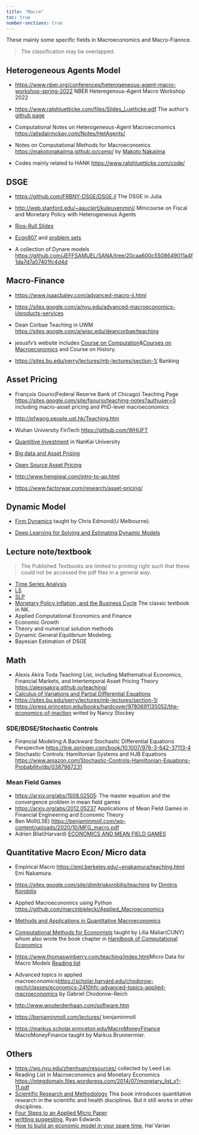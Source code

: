 ```yaml
---
title: "Macro"
toc: true
number-sections: true
---
```


These mainly some specific fields in Macroeconomics and Macro-Fiannce.

> The classification may be overlapped.

<!-- Speically thanks for the [collections](https://www.zhihu.com/search?type=content&q=%E7%BB%8F%E6%B5%8E%E5%AD%A6%E7%9A%84lecturenote) on zhihu -->

<!-- - EC702<https://github.com/amckay/EC702> -->
<!-- - <https://github.com/KateSchneider-FoodPol/Stata-Regression-Teaching-Exercise> -->


## Heterogeneous Agents Model

- <https://www.nber.org/conferences/heterogeneous-agent-macro-workshop-spring-2022> NBER Heteregenous-Agent Macro Workshop 2022

- <https://www.ralphluetticke.com/files/Slides_Luetticke.pdf> The author's [github page](https://github.com/ralphluet)

- Computational Notes on Heterogeneous-Agent Macroeconomics <https://alisdairmckay.com/Notes/HetAgents/>

- Notes on Computational Methods for Macroeconomics <https://makotonakajima.github.io/comp/> by [Makoto Nakajima](https://makotonakajima.github.io/)

- Codes mainly related to HANK <https://www.ralphluetticke.com/code/>

## DSGE

- <https://github.com/FRBNY-DSGE/DSGE.jl> The DSGE in Julia

- <http://web.stanford.edu/~aauclert/kuleuvenmini/> Minicourse on Fiscal and Monetary Policy with Heterogeneous Agents

- [Rios-Rull Slides](https://www.sas.upenn.edu/~vr0j/fslides.html)

- [Econ807](https://docs.google.com/a/umn.edu/viewer?a=v&pid=sites&srcid=dW1uLmVkdXxjaGFyaXxneDozMDgyOWRlYzlmOWU0NWMw) and [problem sets](https://sites.google.com/a/umn.edu/chari/teaching)

- A collection of Dynare models <https://github.com/JEFFSAMUEL/SANA/tree/20caa600c5508649011a4f1da7d7a57401fc4d4d>


## Macro-Finance

- <https://www.isaacbaley.com/advanced-macro-ii.html>

- <https://sites.google.com/a/nyu.edu/advanced-macroeconomics-i/products-services>

<!-- - MARTIN ELLISON<https://users.ox.ac.uk/~exet2581/index.html> -->

- Dean Corbae Teaching in UWM <https://sites.google.com/a/wisc.edu/deancorbae/teaching>

- jesusfv's website includes [Course on Computation](https://www.sas.upenn.edu/~jesusfv/teaching.html)&[Courses on Macroeconomics](https://www.sas.upenn.edu/~jesusfv/teaching.html) and Course on History.

- <https://sites.bu.edu/perry/lectures/mb-lectures/section-1/> Banking


## Asset Pricing

- François Gourio(Federal Reserve Bank of Chicago) Teaching Page <https://sites.google.com/site/fgourio/teaching-notes?authuser=0> including macro-asset pricing and PhD-level macroeconomics

- <http://pfwang.people.ust.hk/Teaching.htm>

- Wuhan University FinTech <https://github.com/WHUFT> 

- [Quantitive Investment](https://abzhaobo.github.io/courses/quant/) in NanKai University 

- [Big data and Asset Prising](https://www.lhpedersen.com/big-data-asset-pricing)

- [Open Source Asset Pricing](https://www.openassetpricing.com/code/)

- <http://www.hengjieai.com/intro-to-ap.html> 

- <https://www.factorwar.com/research/asset-pricing/> 

## Dynamic Model

- [Firm Dynamics](http://www.chrisedmond.net/phd2014.html) taught by Chris Edmond(U Melbourne).

- [Deep Learning for Solving and Estimating Dynamic Models](https://dseconf.org/dse2023#)


## Lecture note/textbook

> The Published Textbooks are limited to printing right such that these could not be accessed the pdf files in a general way.

- [Time Series Analysis](https://press.princeton.edu/books/hardcover/9780691042893/time-series-analysis)
- [LS](http://libgen.rs/search.php?req=recursive+macroeconomic&open=0&res=25&view=simple&phrase=1&column=def)
- [SLP](http://libgen.rs/search.php?req=recursive+methods&open=0&res=25&view=simple&phrase=1&column=def)
- [Monetary Policy,inflation, and the Business Cycle](http://libgen.rs/search.php?req=Monetary+Policy%2C+Inflation%2C+and+the+Business+Cycle&open=0&res=25&view=simple&phrase=1&column=def) The classic textbook in NK.
- Applied Computational Economics and Finance
- Economic Growth 
- Theory and numerical solution methods
- Dynamic General Equilibrium Modeling.
- Bayesian Estimation of DSGE 

## Math

- Alexis Akira Toda Teaching List, including Mathematical Economics, Financial Markets, and Intertemporal Asset Pricing Theory <https://alexisakira.github.io/teaching/>
- [Calculus of Variations and Partial Differential Equations](https://www.math.tecnico.ulisboa.pt/~dgomes/notas_calvar.pdf)
- <https://sites.bu.edu/perry/lectures/mb-lectures/section-1/>
- <https://press.princeton.edu/books/hardcover/9780691135052/the-economics-of-inaction> writed by Nancy Stockey


### SDE/BDSE/Stochastic Controls

- Financial Modeling:A Backward Stochastic Differential Equations Perspective <https://link.springer.com/book/10.1007/978-3-642-37113-4>
- Stochastic Controls: Hamiltonian Systems and HJB Equations  <https://www.amazon.com/Stochastic-Controls-Hamiltonian-Equations-Probability/dp/0387987231>


### Mean Field Games 

- <https://arxiv.org/abs/1509.02505>: The master equation and the convergence problem in mean field games
- <https://arxiv.org/abs/2012.05237> Applications of Mean Field Games in Financial Engineering and Economic Theory
- Ben Moll(LSE) <https://benjaminmoll.com/wp-content/uploads/2020/10/MFG_macro.pdf>
- Adrien Bilal(Harvard) [ECONOMICS AND MEAN FIELD GAMES](https://sites.google.com/site/adrienbilal/teaching)

## Quantitative Macro Econ/ Micro data

- Empirical Macro <https://eml.berkeley.edu/~enakamura/teaching.html> Emi Nakamura.

- <https://sites.google.com/site/dimitriskorobilis/teaching> by [Dimitris Korobilis](https://sites.google.com/site/dimitriskorobilis/home-1)

- Applied Macroeconomics using Python <https://github.com/marcinbielecki/Applied_Macroeconomics>

- [Methods and Applications in Quantitative Macroeconomics](https://sites.google.com/site/katrinrabitsch/teaching/quantmacro2012)

- [Computational Methods for Economists](https://lmaliar.ws.gc.cuny.edu/teaching/computational-methods-for-economists/) taught by Lilia Maliar(CUNY) whom also wrote the book chapter in [Handbook of Computational Economics](https://lmaliar.ws.gc.cuny.edu/files/2019/01/Chapter7HandbookCE2014.pdf)

- <https://www.thomaswinberry.com/teaching/index.html>Micro Data for Macro Models [Reading list](https://www.thomaswinberry.com/teaching/winberryReadingList_2019.pdf)

- Advanced topics in applied macroeconomics<https://scholar.harvard.edu/chodorow-reich/classes/economics-2410hfc-advanced-topics-applied-macroeconomics> by Gabriel Chodorow-Reich

- <http://www.wouterdenhaan.com/software.htm>

- <https://benjaminmoll.com/lectures/> benjaminmoll 

- <https://markus.scholar.princeton.edu/MacroMoneyFinance> MacroMoneyFinance taught by Markus Brunnermier.


## Others

<!-- - Deep Learning Tutorial<http://ufldl.stanford.edu/tutorial/> -->
<!-- - Understanding LSTM <https://colah.github.io/posts/2015-08-Understanding-LSTMs/> -->
- <https://wp.nyu.edu/zhenhuan/resources/> collected by Leed Lei.
- Reading List in Macroeconomics and Monetary Economics <https://integdomain.files.wordpress.com/2014/07/monetary_list_v1-11.pdf>
- [Scientific Research and Methodology](https://bookdown.org/pkaldunn/SRM-Textbook/) This book introduces quantitative research in the scientific and health disciplines. But it still works in other disciplines.
- [Four Steps to an Applied Micro Paper](https://scholar.harvard.edu/files/shapiro/files/foursteps.pdf)
- [writting suggesting](https://static1.squarespace.com/static/57d5edcf197aea51693538dc/t/5f975fd031e9ee561a6dbd19/1603755986109/writing_0.pdf), Ryan Edwards
- [How to build an economic model in your spare time](https://people.ischool.berkeley.edu/~hal/Papers/how.pdf), Hal Varian


